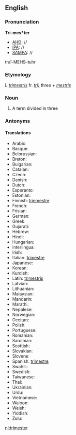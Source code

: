 ==English==
===Pronunciation===
'''Tri-mes*ter'''
*[[AHD]]: //
*[[IPA]]: //
*[[SAMPA]]: //
tra&iuml;-MEHS-tuhr

===Etymology===

L ''[[trimestris]]'' fr. ''[[tri)]]'' three + ''[[mestris]]''
===Noun===
#A term divided in three
===Antonyms===
====Translations====
*Arabic:
*Basque:
*Belorussian:
*Breton:
*Bulgarian:
*Catalan:
*Czech:
*Danish:
*Dutch:
*Esperanto:
*Estonian:
*Finnish: [[triemestre]]
*French:
*Frisian:
*German:
*Greek:
*Gujarati:
*Hebrew:
*Hindi:
*Hungarian:
*Interlingua:
*Irish:
*Italian: [[trimestre]]
*Japanese:
*Korean:
*Kurdish:
*Latin: [[trimestris]]
*Latvian:
*Lithuanian:
*Malaysian:
*Mandarin:
*Marathi:
*Nepalese:
*Norwegian:
*Occitan:
*Polish:
*Portuguese:
*Romanian:
*Sardinian:
*Scottish:
*Slovakian:
*Slovene:
*Spanish: [[trimestre]]
*Swahili:
*Swedish:
*Taiwanese:
*Thai:
*Ukrainian:
*Urdu:
*Vietnamese:
*Waloon:
*Welsh:
*Yiddish:
*Zulu:

[[nl:trimester]]